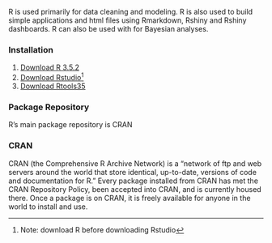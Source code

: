 R is used primarily for data cleaning and modeling. R is also used to build simple applications and html files using Rmarkdown, Rshiny and Rshiny dashboards. R can also be used with for Bayesian analyses. 

### Installation {-}

1. [Download R 3.5.2](https://cran.cnr.berkeley.edu/bin/windows/base/old/3.5.2)
2. [Download Rstudio](https://www.rstudio.com/products/rstudio/download/#download)^[Note: download R before downloading Rstudio]
3. [Download Rtools35](https://cran.r-project.org/bin/windows/Rtools/Rtools35.exe)

### Package Repository {-}

R's main package repository is CRAN 

### CRAN {-}

CRAN (the Comprehensive R Archive Network) is a "network of ftp and web servers around the world that store identical, up-to-date, versions of code and documentation for R." Every package installed from CRAN has met the CRAN Repository Policy, been accepted into CRAN, and is currently housed there. Once a package is on CRAN, it is freely available for anyone in the world to install and use. 
